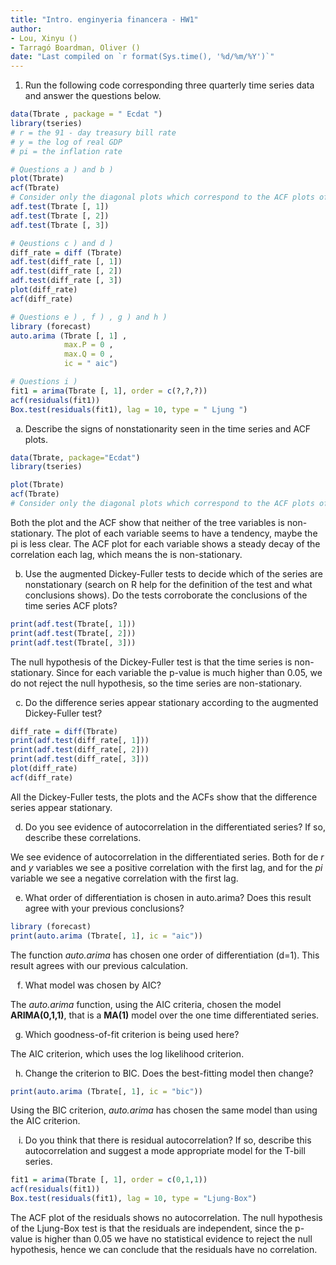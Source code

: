 ---
title: "Intro. enginyeria financera - HW1"
author:
- Lou, Xinyu ()
- Tarragó Boardman, Oliver ()
date: "Last compiled on `r format(Sys.time(), '%d/%m/%Y')`"
---

1. Run the following code corresponding three quarterly time series data and answer the questions below.\

```{r, eval=FALSE}
data(Tbrate , package = " Ecdat ")
library(tseries)
# r = the 91 - day treasury bill rate
# y = the log of real GDP
# pi = the inflation rate

# Questions a ) and b )
plot(Tbrate)
acf(Tbrate)
# Consider only the diagonal plots which correspond to the ACF plots of r , y and pi
adf.test(Tbrate [, 1])
adf.test(Tbrate [, 2])
adf.test(Tbrate [, 3])

# Qeustions c ) and d )
diff_rate = diff (Tbrate)
adf.test(diff_rate [, 1])
adf.test(diff_rate [, 2])
adf.test(diff_rate [, 3])
plot(diff_rate)
acf(diff_rate)

# Questions e ) , f ) , g ) and h )
library (forecast)
auto.arima (Tbrate [, 1] ,
            max.P = 0 ,
            max.Q = 0 ,
            ic = " aic")

# Questions i )
fit1 = arima(Tbrate [, 1], order = c(?,?,?))
acf(residuals(fit1))
Box.test(residuals(fit1), lag = 10, type = " Ljung ") 
```
    
  a) Describe the signs of nonstationarity seen in the time series and ACF plots.

```{r, echo=FALSE, warning=FALSE, message=FALSE}
data(Tbrate, package="Ecdat")
library(tseries)
```

```{r}
plot(Tbrate)
acf(Tbrate)
# Consider only the diagonal plots which correspond to the ACF plots of r , y and pi
```

Both the plot and the ACF show that neither of the tree variables is non-stationary. The plot of each variable seems to have a tendency, maybe the pi is less clear. The ACF plot for each variable shows a steady decay of the correlation each lag, which means the is non-stationary.

  b) Use the augmented Dickey-Fuller tests to decide which of the series are nonstationary (search on R help for the definition of the test and what conclusions shows). Do the tests corroborate the conclusions of the time series ACF plots?
  
```{r}
print(adf.test(Tbrate[, 1]))
print(adf.test(Tbrate[, 2]))
print(adf.test(Tbrate[, 3]))
```

The null hypothesis of the Dickey-Fuller test is that the time series is non-stationary. Since for each variable the p-value is much higher than 0.05, we do not reject the null hypothesis, so the time series are non-stationary.

  c) Do the difference series appear stationary according to the augmented Dickey-Fuller test?
  
```{r}
diff_rate = diff(Tbrate)
print(adf.test(diff_rate[, 1]))
print(adf.test(diff_rate[, 2]))
print(adf.test(diff_rate[, 3]))
plot(diff_rate)
acf(diff_rate)
```

All the Dickey-Fuller tests, the plots and the ACFs show that the difference series appear stationary.

  d) Do you see evidence of autocorrelation in the differentiated series? If so, describe these correlations.
  
We see evidence of autocorrelation in the differentiated series. Both for de _r_ and _y_ variables we see a positive correlation with the first lag, and for the _pi_ variable we see a negative correlation with the first lag.

  e) What order of differentiation is chosen in auto.arima? Does this result agree with your previous conclusions?
  
```{r}
library (forecast)
print(auto.arima (Tbrate[, 1], ic = "aic"))
```

The function _auto.arima_ has chosen one order of differentiation (d=1). This result agrees with our previous calculation.

  f) What model was chosen by AIC?

The _auto.arima_ function, using the AIC criteria, chosen the model **ARIMA(0,1,1)**, that is a **MA(1)** model over the one time differentiated series.

  g) Which goodness-of-fit criterion is being used here?

The AIC criterion, which uses the log likelihood criterion.

  h) Change the criterion to BIC. Does the best-fitting model then change?
  
```{r}
print(auto.arima (Tbrate[, 1], ic = "bic"))
```

Using the BIC criterion, _auto.arima_ has chosen the same model than using the AIC criterion.

  i) Do you think that there is residual autocorrelation? If so, describe this autocorrelation and suggest a mode appropriate model for the T-bill series.
  

```{r}
fit1 = arima(Tbrate [, 1], order = c(0,1,1))
acf(residuals(fit1))
Box.test(residuals(fit1), lag = 10, type = "Ljung-Box") 
```

The ACF plot of the residuals shows no autocorrelation. The null hypothesis of the Ljung-Box test is that the residuals are independent, since the p-value is higher than 0.05 we have no statistical evidence to reject the null hypothesis, hence we can conclude that the residuals have no correlation.

